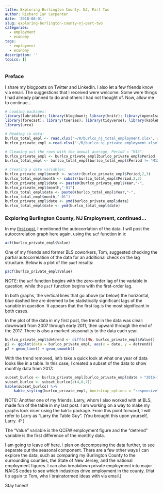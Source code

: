 ```yaml
---
title: Exploring Burlington County, NJ, Part Two
author: Richard Ian Carpenter
date: '2018-08-01'
slug: exploring-burlington-county-nj-part-two
categories:
  - employment
  - economy
tags:
  - employment
  - economy
description: ''
topics: []
---
```


### Preface

I share my blogposts on Twitter and LinkedIn.  I also let a few friends know via email.  The suggestions that I received were welcome.  Some were things I had already planned to do and others I had not thought of.  Now, allow me to continue...

```r
# Loading packages:
library(lubridate); library(blogdown); library(knitr); library(openxlsx)
library(forecast); library(tseries); library(tidyverse); library(kableExtra)
library(urca)

# Reading in data:
burlco_total_empl <- read.xlsx("~/R/burlco_nj_total_employment.xlsx", startRow = 14)
burlco_private_empl <-read.xlsx("~/R/burlco_nj_private_employment.xlsx", startRow = 14)

# Cleaning out the rows with the annual average, Period = "M13":
burlco_private_empl <- burlco_private_empl[burlco_private_empl$Period != "M13", ]
burlco_total_empl <- burlco_total_empl[burlco_total_empl$Period != "M13", ]

# Creating a date variables:
burlco_private_empl$month <- substr(burlco_private_empl$Period,2,3)
burlco_total_empl$month <- substr(burlco_total_empl$Period,2,3)
burlco_private_empl$date <- paste0(burlco_private_empl$Year,"-",
burlco_private_empl$month,"-01")
burlco_total_empl$date <- paste0(burlco_total_empl$Year,"-",
burlco_total_empl$month,"-01")
burlco_private_empl$date <- ymd(burlco_private_empl$date)
burlco_total_empl$date <- ymd(burlco_total_empl$date)
```

### Exploring Burlington County, NJ Employment, continued...

In my [first post](https://www.justadatageek.com/2018/07/21/exploring-burlington-county-nj/), I mentioned the autocorrlation of the data.  I will post the autocorrelation graph here again, using the `acf` function in `R`:

```r
acf(burlco_private_empl$Value)
```

One of my friends and former BLS coworkers, Tom, suggested checking the partial autocorrelation of the data for an additional check on the lag structure.  Below is a plot of the `pacf` results:

```r
pacf(burlco_private_empl$Value)
```

NOTE: the `acf` function begins with the zero-order lag of the variable in question, while the `pacf` function begins with the first-order lag. 

In both graphs, the vertical lines that go above (or below) the horizontal, blue dashed line are deemed to be statistically significant lags of the variable in question.  It appears that the first lag is the most significant in both cases.

In the plot of the data in my first post, the trend in the data was clear: downward from 2007 through early 2011, then upward through the end of the 2017.  There is also a marked seasonality to the data each year.

```r
burlco_private_empl$detrend <- diff(c(NA, burlco_private_empl$Value))
p2 <- ggplot(data = burlco_private_empl, aes(x = date, y = detrend))
p2 + geom_line() + geom_smooth()
```

With the trend removed, let's take a quick look at what one year of data looks like in a table.  In this case, I created a subset of the data to show monthly data from 2017:

```r
subset_burlco <- burlco_private_empl[burlco_private_empl$date > "2016-12-01", ]
subset_burlco <- subset_burlco[c(4,6,7)]
kable(subset_burlco) %>%
    kable_styling(burlco_private_empl, bootstrap_options = "responsive")
```

NOTE: Another one of my friends, Larry, whom I also worked with at BLS, made fun of the table in my last post.  I am working on a way to make my graphs look nicer using the `kable` package.  From this point forward, I will refer to Larry as "Larry the Table Guy".  (You brought this upon yourself, Larry.  :P ) 

The "Value" variable is the QCEW employment figure and the "detrend" variable is the first difference of the monthly data.

I am going to leave off here.  I plan on decomposing the data further, to see separate out the seasonal component.  There are a few other ways I can explore the data, such as comparing my Burlington County to the surrounding counties, the State of New Jersey, and the national employment figures.  I can also breakdown private employment into major NAICS codes to see which industries drive employment in the county.  (Hat tip again to Tom, who I brainstormed ideas with via email.)

Stay tuned!

